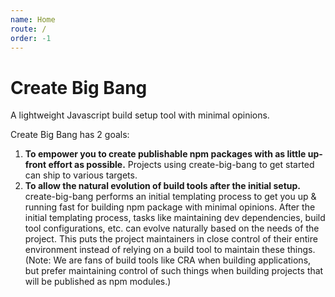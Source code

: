 ```yaml
---
name: Home
route: /
order: -1
---
```


# Create Big Bang

A lightweight Javascript build setup tool with minimal opinions.

Create Big Bang has 2 goals:

1. **To empower you to create publishable npm packages with as little up-front effort as possible.** Projects using create-big-bang to get started can ship to various targets.
2. **To allow the natural evolution of build tools after the initial setup.** create-big-bang performs an initial templating process to get you up & running fast for building npm package with minimal opinions. After the initial templating process, tasks like maintaining dev dependencies, build tool configurations, etc. can evolve naturally based on the needs of the project. This puts the project maintainers in close control of their entire environment instead of relying on a build tool to maintain these things. (Note: We are fans of build tools like CRA when building applications, but prefer maintaining control of such things when building projects that will be published as npm modules.)
